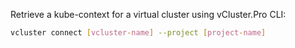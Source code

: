 Retrieve a kube-context for a virtual cluster using vCluster.Pro CLI:

```bash
vcluster connect [vcluster-name] --project [project-name]
```
